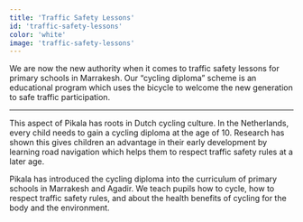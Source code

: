 ```yaml
---
title: 'Traffic Safety Lessons'
id: 'traffic-safety-lessons'
color: 'white'
image: 'traffic-safety-lessons'
---
```


We are now the new authority when it comes to traffic safety lessons for primary schools in Marrakesh.
Our “cycling diploma” scheme is an educational program which uses the bicycle
to welcome the new generation to safe traffic participation.

---

This aspect of Pikala has roots in Dutch cycling culture. In the Netherlands, every child needs to gain
a cycling diploma at the age of 10. Research has shown this gives children an advantage in their early development
by learning road navigation which helps them to respect traffic safety rules at a later age.

Pikala has introduced the cycling diploma into the curriculum
of primary schools in Marrakesh and Agadir. We teach pupils how to cycle,
how to respect traffic safety rules, and about the health benefits of cycling for the body and the environment.
